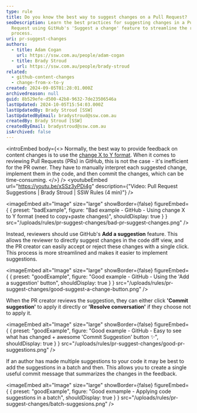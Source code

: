 ```yaml
---
type: rule
title: Do you know the best way to suggest changes on a Pull Request?
seoDescription: Learn the best practices for suggesting changes in a Pull
  Request using GitHub's 'Suggest a change' feature to streamline the review
  process.
uri: pr-suggest-changes
authors:
  - title: Adam Cogan
    url: https://ssw.com.au/people/adam-cogan
  - title: Brady Stroud
    url: https://ssw.com.au/people/brady-stroud
related:
  - github-content-changes
  - change-from-x-to-y
created: 2024-09-05T01:28:01.000Z
archivedreason: null
guid: 8b529efe-d500-42b8-9632-7de23506546a
lastUpdated: 2024-10-05T15:54:03.000Z
lastUpdatedBy: Brady Stroud [SSW]
lastUpdatedByEmail: bradystroud@ssw.com.au
createdBy: Brady Stroud [SSW]
createdByEmail: bradystroud@ssw.com.au
isArchived: false
---
```

<introEmbed
  body={<>
Normally, the best way to provide feedback on content changes is to use the [change X to Y format](/change-from-x-to-y).
When it comes to reviewing Pull Requests (PRs) in GitHub, this is not the case - it's  inefficient for the PR owner. They have to manually interpret each suggested change, implement them in the code, and then commit the changes, which can be time-consuming.
  </>}
/>
<youtubeEmbed url="https://youtu.be/xSSz3vPDi4g" description={"Video: Pull Request Suggestions | Brady Stroud | SSW Rules (4 min)"} />

<imageEmbed
  alt="Image"
  size="large"
  showBorder={false}
  figureEmbed={ {
    preset: "badExample",
    figure: "Bad example - GitHub - Using change X to Y format (need to copy+paste changes)",
    shouldDisplay: true
  } }
  src="/uploads/rules/pr-suggest-changes/bad-pr-suggest-changes.png"
/>

Instead, reviewers should use GitHub's **Add a suggestion** feature. This allows the reviewer to directly suggest changes in the code diff view, and the PR creator can easily accept or reject these changes with a single click. This process is more streamlined and makes it easier to implement suggestions.

<imageEmbed
  alt="Image"
  size="large"
  showBorder={false}
  figureEmbed={ {
    preset: "goodExample",
    figure: "Good example - GitHub - Using the 'Add a suggestion' button",
    shouldDisplay: true
  } }
  src="/uploads/rules/pr-suggest-changes/good-suggest-a-change-button.png"
/>

When the PR creator reviews the suggestion, they can either click **'Commit suggestion'** to apply it directly or **'Resolve conversation'** if they choose not to apply it.

<imageEmbed
  alt="Image"
  size="large"
  showBorder={false}
  figureEmbed={ {
    preset: "goodExample",
    figure: "Good example - GitHub - Easy to see what has changed + awesome 'Commit Suggestion' button ✨",
    shouldDisplay: true
  } }
  src="/uploads/rules/pr-suggest-changes/good-pr-suggestions.png"
/>

If an author has made multiple suggestions to your code it may be best to add the suggestions in a batch and then. This allows you to create a single useful commit message that summarizes the changes in the feedback.

<imageEmbed
  alt="Image"
  size="large"
  showBorder={false}
  figureEmbed={ {
    preset: "goodExample",
    figure: "Good exmample - Applying code suggestions in a batch",
    shouldDisplay: true
  } }
  src="/uploads/rules/pr-suggest-changes/batch-suggesions.png"
/>
